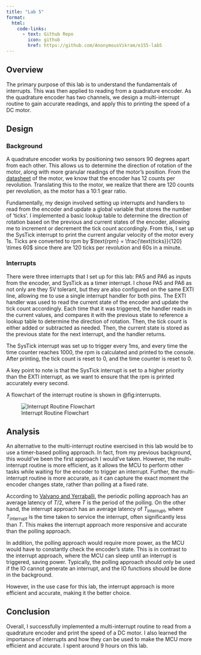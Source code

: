 ```yaml
---
title: "Lab 5"
format:
  html:
    code-links:
      - text: Github Repo
        icon: github
        href: https://github.com/AnonymousVikram/e155-lab5
---
```


## Overview

The primary purpose of this lab is to understand the fundamentals of interrupts. This was then applied to reading from a quadrature encoder.
As the quadrature encoder has two channels, we design a multi-interrupt routine to gain accurate readings, and apply this to
printing the speed of a DC motor.

## Design

### Background

A quadrature encoder works by positioning two sensors 90 degrees apart from each other. This allows us to determine the direction of rotation of the motor, along with more granular readings of the motor's position.
From the [datasheet](https://hmc-e155.github.io/assets/lab/25GA370.pdf) of the motor, we know that the encoder has 12 counts per revolution.
Translating this to the motor, we realize that there are 120 counts per revolution, as the motor has a 10:1 gear ratio.

Fundamentally, my design involved setting up interrupts and handlers to read from the encoder and update a global variable that stores the number of 'ticks'.
I implemented a basic lookup table to determine the direction of rotation based on the previous and current states of the encoder, allowing me to increment or decrement the tick count accordingly.
From this, I set up the SysTick interrupt to print the current angular velocity of the motor every 1s.
Ticks are converted to rpm by $\text{rpm} = \frac{\text{ticks}}{120} \times 60$ since there are 120 ticks per revolution and 60s in a minute.

### Interrupts

There were three interrupts that I set up for this lab: PA5 and PA6 as inputs from the encoder, and SysTick as a timer interrupt.
I chose PA5 and PA6 as not only are they 5V tolerant, but they are also configured on the same EXTI line, allowing me to use a single interrupt handler for both pins.
The EXTI handler was used to read the current state of the encoder and update the tick count accordingly.
Each time that it was triggered, the handler reads in the current values, and compares it with the previous state to reference a lookup table to determine the direction of rotation.
Then, the tick count is either added or subtracted as needed.
Then, the current state is stored as the previous state for the next interrupt, and the handler returns.

The SysTick interrupt was set up to trigger every 1ms, and every time the time counter reaches 1000, the rpm is calculated and printed to the console.
After printing, the tick count is reset to 0, and the time counter is reset to 0.

A key point to note is that the SysTick interrupt is set to a higher priority than the EXTI interrupt, as we want to ensure that the rpm is printed accurately every second.

A flowchart of the interrupt routine is shown in  @fig:interrupts.

::: {#fig:interrupts}
![Interrupt Routine Flowchart](images/interrupts.png)
:::


## Analysis

An alternative to the multi-interrupt routine exercised in this lab would be to use a timer-based polling approach. In fact, from my previous background, this would've been the first approach I would've taken.
However, the multi-interrupt routine is more efficient, as it allows the MCU to perform other tasks while waiting for the encoder to trigger an interrupt.
Further, the multi-interrupt routine is more accurate, as it can capture the exact moment the encoder changes state, rather than polling at a fixed rate.

According to [Valvano and Yerraballi](https://users.ece.utexas.edu/~valvano/Volume1/E-Book/C12_Interrupts.htm), the periodic polling approach has an average latency of $T/2$, where $T$ is the period of the polling.
On the other hand, the interrupt approach has an average latency of $T_{\text{interrupt}}$, where $T_{\text{interrupt}}$ is the time taken to service the interrupt, often significantly less than $T$.
This makes the interrupt approach more responsive and accurate than the polling approach.

In addition, the polling approach would require more power, as the MCU would have to constantly check the encoder's state. This is in contrast to the interrupt approach, where the MCU can sleep until an interrupt is triggered, saving power. Typically, the polling approach should only be used if the IO cannot generate an interrupt, and the IO functions should be done in the background.

However, in the use case for this lab, the interrupt approach is more efficient and accurate, making it the better choice.

## Conclusion

Overall, I successfully implemented a multi-interrupt routine to read from a quadrature encoder and print the speed of a DC motor. I also learned the importance of interrupts and how they can be used to make the MCU more efficient and accurate. I  spent around 9 hours on this lab.